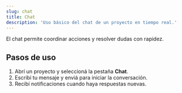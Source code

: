 ```yaml
---
slug: chat
title: Chat
description: 'Uso básico del chat de un proyecto en tiempo real.'
---
```


El chat permite coordinar acciones y resolver dudas con rapidez.

## Pasos de uso

1. Abrí un proyecto y seleccioná la pestaña **Chat**.
2. Escribí tu mensaje y enviá para iniciar la conversación.
3. Recibí notificaciones cuando haya respuestas nuevas.